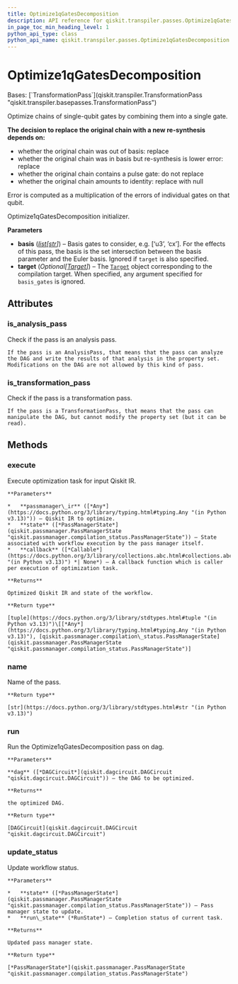 ```yaml
---
title: Optimize1qGatesDecomposition
description: API reference for qiskit.transpiler.passes.Optimize1qGatesDecomposition
in_page_toc_min_heading_level: 1
python_api_type: class
python_api_name: qiskit.transpiler.passes.Optimize1qGatesDecomposition
---
```


# Optimize1qGatesDecomposition

<Class id="qiskit.transpiler.passes.Optimize1qGatesDecomposition" isDedicatedPage={true} github="https://github.com/Qiskit/qiskit/tree/main/qiskit/transpiler/passes/optimization/optimize_1q_decomposition.py#L60-L230" signature="qiskit.transpiler.passes.Optimize1qGatesDecomposition(*args, **kwargs)" modifiers="class">
  Bases: [`TransformationPass`](qiskit.transpiler.TransformationPass "qiskit.transpiler.basepasses.TransformationPass")

  Optimize chains of single-qubit gates by combining them into a single gate.

  **The decision to replace the original chain with a new re-synthesis depends on:**

  *   whether the original chain was out of basis: replace
  *   whether the original chain was in basis but re-synthesis is lower error: replace
  *   whether the original chain contains a pulse gate: do not replace
  *   whether the original chain amounts to identity: replace with null

  Error is computed as a multiplication of the errors of individual gates on that qubit.

  Optimize1qGatesDecomposition initializer.

  **Parameters**

  *   **basis** ([*list*](https://docs.python.org/3/library/stdtypes.html#list "(in Python v3.13)")*\[*[*str*](https://docs.python.org/3/library/stdtypes.html#str "(in Python v3.13)")*]*) – Basis gates to consider, e.g. \[‘u3’, ‘cx’]. For the effects of this pass, the basis is the set intersection between the basis parameter and the Euler basis. Ignored if `target` is also specified.
  *   **target** (*Optional\[*[*Target*](qiskit.transpiler.Target "qiskit.transpiler.Target")*]*) – The [`Target`](qiskit.transpiler.Target "qiskit.transpiler.Target") object corresponding to the compilation target. When specified, any argument specified for `basis_gates` is ignored.

  ## Attributes

  ### is\_analysis\_pass

  <Attribute id="qiskit.transpiler.passes.Optimize1qGatesDecomposition.is_analysis_pass">
    Check if the pass is an analysis pass.

    If the pass is an AnalysisPass, that means that the pass can analyze the DAG and write the results of that analysis in the property set. Modifications on the DAG are not allowed by this kind of pass.
  </Attribute>

  ### is\_transformation\_pass

  <Attribute id="qiskit.transpiler.passes.Optimize1qGatesDecomposition.is_transformation_pass">
    Check if the pass is a transformation pass.

    If the pass is a TransformationPass, that means that the pass can manipulate the DAG, but cannot modify the property set (but it can be read).
  </Attribute>

  ## Methods

  ### execute

  <Function id="qiskit.transpiler.passes.Optimize1qGatesDecomposition.execute" github="https://github.com/Qiskit/qiskit/tree/main/qiskit/transpiler/basepasses.py#L189-L211" signature="execute(passmanager_ir, state, callback=None)">
    Execute optimization task for input Qiskit IR.

    **Parameters**

    *   **passmanager\_ir** ([*Any*](https://docs.python.org/3/library/typing.html#typing.Any "(in Python v3.13)")) – Qiskit IR to optimize.
    *   **state** ([*PassManagerState*](qiskit.passmanager.PassManagerState "qiskit.passmanager.compilation_status.PassManagerState")) – State associated with workflow execution by the pass manager itself.
    *   **callback** ([*Callable*](https://docs.python.org/3/library/collections.abc.html#collections.abc.Callable "(in Python v3.13)") *| None*) – A callback function which is caller per execution of optimization task.

    **Returns**

    Optimized Qiskit IR and state of the workflow.

    **Return type**

    [tuple](https://docs.python.org/3/library/stdtypes.html#tuple "(in Python v3.13)")\[[*Any*](https://docs.python.org/3/library/typing.html#typing.Any "(in Python v3.13)"), [qiskit.passmanager.compilation\_status.PassManagerState](qiskit.passmanager.PassManagerState "qiskit.passmanager.compilation_status.PassManagerState")]
  </Function>

  ### name

  <Function id="qiskit.transpiler.passes.Optimize1qGatesDecomposition.name" github="https://github.com/Qiskit/qiskit/tree/main/qiskit/passmanager/base_tasks.py#L68-L70" signature="name()">
    Name of the pass.

    **Return type**

    [str](https://docs.python.org/3/library/stdtypes.html#str "(in Python v3.13)")
  </Function>

  ### run

  <Function id="qiskit.transpiler.passes.Optimize1qGatesDecomposition.run" github="https://github.com/Qiskit/qiskit/tree/main/qiskit/transpiler/passes/optimization/optimize_1q_decomposition.py#L204-L220" signature="run(dag)">
    Run the Optimize1qGatesDecomposition pass on dag.

    **Parameters**

    **dag** ([*DAGCircuit*](qiskit.dagcircuit.DAGCircuit "qiskit.dagcircuit.DAGCircuit")) – the DAG to be optimized.

    **Returns**

    the optimized DAG.

    **Return type**

    [DAGCircuit](qiskit.dagcircuit.DAGCircuit "qiskit.dagcircuit.DAGCircuit")
  </Function>

  ### update\_status

  <Function id="qiskit.transpiler.passes.Optimize1qGatesDecomposition.update_status" github="https://github.com/Qiskit/qiskit/tree/main/qiskit/transpiler/basepasses.py#L213-L221" signature="update_status(state, run_state)">
    Update workflow status.

    **Parameters**

    *   **state** ([*PassManagerState*](qiskit.passmanager.PassManagerState "qiskit.passmanager.compilation_status.PassManagerState")) – Pass manager state to update.
    *   **run\_state** (*RunState*) – Completion status of current task.

    **Returns**

    Updated pass manager state.

    **Return type**

    [*PassManagerState*](qiskit.passmanager.PassManagerState "qiskit.passmanager.compilation_status.PassManagerState")
  </Function>
</Class>

